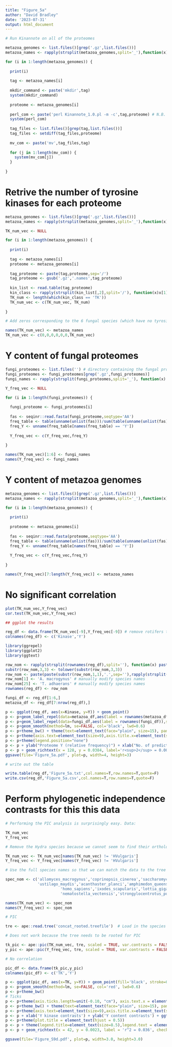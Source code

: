 ```yaml
---
title: "Figure_5a"
author: "David Bradley"
date: '2023-07-31'
output: html_document
---
```


```r

# Run Kinannote on all of the proteomes

metazoa_genomes <- list.files()[grep('.gz',list.files())]
metazoa_names <- rapply(strsplit(metazoa_genomes,split='_'),function(x)x[1])

for (i in 1:length(metazoa_genomes)) {
  
  print(i)
  
  tag <- metazoa_names[i]
  
  mkdir_command <- paste('mkdir',tag)
  system(mkdir_command)
  
  proteome <- metazoa_genomes[i]
  
  perl_com <- paste('perl Kinannote_1.0.pl -m -c',tag,proteome) # N.B. The -m tag means 'metazoa' and means that the predictions can include tyrosine kinases
  system(perl_com)
  
  tag_files <- list.files()[grep(tag,list.files())]
  tag_files <- setdiff(tag_files,proteome)
  
  mv_com <- paste('mv',tag_files,tag)
  
  for (j in 1:length(mv_com)) {
    system(mv_com[j])
  }
  
}

```

# Retrive the number of tyrosine kinases for each proteome

```r

metazoa_genomes <- list.files()[grep('.gz',list.files())]
metazoa_names <- rapply(strsplit(metazoa_genomes,split='_'),function(x)x[1])

TK_num_vec <- NULL

for (i in 1:length(metazoa_genomes)) {
  
  print(i)
  
  tag <- metazoa_names[i]
  proteome <- metazoa_genomes[i]
  
  tag_proteome <- paste(tag,proteome,sep='/')
  tag_proteome <- gsub('.gz','.names',tag_proteome)
  
  kin_list <- read.table(tag_proteome) 
  kin_class <- rapply(strsplit(kin_list[,2],split='/'), function(x)x[1])
  TK_num <- length(which(kin_class == 'TK'))
  TK_num_vec <- c(TK_num_vec, TK_num)
  
}

# Add zeros corresponding to the 6 fungal species (which have no tyrosine kinases)

names(TK_num_vec) <- metazoa_names
TK_num_vec <- c(0,0,0,0,0,0,TK_num_vec)

```

# Y content of fungal proteomes

```r

fungi_proteomes <- list.files('') # directory containing the fungal proteomes
fungi_proteomes <- fungi_proteomes[grep('.gz',fungi_proteomes)]
fungi_names <- rapply(strsplit(fungi_proteomes,split='_'), function(x) x[1])

Y_freq_vec <- NULL

for (i in 1:length(fungi_proteomes)) {
  
  fungi_proteome <- fungi_proteomes[i]
  
  fas <- seqinr::read.fasta(fungi_proteome,seqtype='AA')
  freq_table <- table(unname(unlist(fas)))/sum(table(unname(unlist(fas)))) # relative frequencies for each amino acid
  freq_Y <- unname(freq_table[names(freq_table) == 'Y'])
  
  Y_freq_vec <- c(Y_freq_vec,freq_Y)
  
}

names(TK_num_vec)[1:6] <- fungi_names
names(Y_freq_vec) <- fungi_names

```

# Y content of metazoa genomes

```r

metazoa_genomes <- list.files()[grep('.gz',list.files())]
metazoa_names <- rapply(strsplit(metazoa_genomes,split='_'),function(x)x[1])

for (i in 1:length(metazoa_genomes)) {
  
  print(i)
  
  proteome <- metazoa_genomes[i]
  
  fas <- seqinr::read.fasta(proteome,seqtype='AA')
  freq_table <- table(unname(unlist(fas)))/sum(table(unname(unlist(fas)))) # relative frequencies for each amino acid
  freq_Y <- unname(freq_table[names(freq_table) == 'Y'])
  
  Y_freq_vec <- c(Y_freq_vec,freq_Y)
  
}

names(Y_freq_vec)[7:length(Y_freq_vec)] <- metazoa_names

```

# No significant correlation

```r

plot(TK_num_vec,Y_freq_vec)
cor.test(TK_num_vec,Y_freq_vec)

## ggplot the results

reg_df <- data.frame(TK_num_vec[-9],Y_freq_vec[-9]) # remove rotifers that have conflicting results between species
colnames(reg_df) <- c('Kinase','Y')

library(ggrepel)
library(ggplot2)
library(ggtext)

row_nom <- rapply(strsplit(rownames(reg_df),split=''), function(x) paste(x[1],paste(x[2:length(x)],collapse='')))
substr(row_nom,3,3) <- tolower(substr(row_nom,3,3))
row_nom <- paste(paste(substr(row_nom,1,1),'.',sep=''),rapply(strsplit(row_nom,split=' '), function(x) x[2]))
row_nom[1] <- 'A. macrogynus' # manually modify species names
row_nom[25] <- 'T. adhaerans' # manually modify species names
rownames(reg_df) <- row_nom

fungi_df <- reg_df[1:6,]
metazoa_df <- reg_df[7:nrow(reg_df),]

p <- ggplot(reg_df, aes(x=Kinase, y=Y)) + geom_point()
p <- p+geom_label_repel(data=metazoa_df,aes(label = rownames(metazoa_df)),size=1.7, label.size=NA, fill=NA, color=colors()[131])
p <- p+geom_label_repel(data=fungi_df,aes(label = rownames(fungi_df)),size=1.7, label.size=NA, fill=NA, color=colors()[142])
p <- p+geom_smooth(method=lm, se=FALSE, col='black', lwd=0.6)
p <- p+theme_bw() + theme(text=element_text(face="plain", size=15), panel.border = element_rect(color="black", size=1.2, linetype="solid"))+theme(legend.position="none")
p <- p+theme(axis.text=element_text(size=9),axis.title.x=element_text(size=9,face="bold"),axis.title.y=element_text(size=9,face="bold"),plot.title=element_text(size=18,face='bold'))
p <- p+theme(legend.position="none")
p <- p + ylab("Proteome Y (relative frequency)") + xlab("No. of predicted Y kinases") + ggtitle('')
p <- p + geom_richtext(x = 128, y = 0.0384, label='r<sup>2</sup> = 0.006', check_overlap = TRUE, size=3.0, label.color = NA)
ggsave(file='Figure_5a.pdf', plot=p, width=4, height=3)

# write out the table

write.table(reg_df,'Figure_5a.txt',col.names=T,row.names=T,quote=F)
write.csv(reg_df,'Figure_5a.csv',col.names=T,row.names=T,quote=F)

```

# Perform phylogenetic independence contrasts for this this data

```r

# Performing the PIC analysis is surprisingly easy. Data: 

TK_num_vec
Y_freq_vec

# Remove the Hydra species because we cannot seem to find their orthologs in Ensembl Compara (we still do not understand why this is the case).

TK_num_vec <- TK_num_vec[names(TK_num_vec) != 'HVulgaris']
Y_freq_vec <- Y_freq_vec[names(Y_freq_vec) != 'HVulgaris']

# Use the full species names so that we can match the data to the tree

spec_nom <- c('allomyces_macrogynus','coprinopsis_cinerea','saccharomyces_cerevisiae','schizosaccharomyces_pombe','spizellomyces_punctatus',
              'ustilago_maydis','acanthaster_planci','amphimedon_queenslandica','branchiostoma_lanceolatum', 'caenorhabditis_elegans','canis_lupus','capitella_teleta','drosophila_melanogaster','danio_rerio','gallus_gallus','helobdella_robusta',
                        'homo_sapiens','ixodes_scapularis','lottia_gigantea','lingula_anatina','mizuhopecten_yessoensis',
                        'nematostella_vectensis','strongylocentrotus_purpuratus','trichoplax_adhaerens','xenopus_tropicalis')

names(TK_num_vec) <- spec_nom
names(Y_freq_vec) <- spec_nom

# PIC

tre <- ape::read.tree('concat_rooted.treefile')  # Load in the species tree

# Does not work because the tree needs to be rooted for PIC

tk_pic <- ape::pic(TK_num_vec, tre, scaled = TRUE, var.contrasts = FALSE, rescaled.tree = FALSE)
y_pic <- ape::pic(Y_freq_vec, tre, scaled = TRUE, var.contrasts = FALSE, rescaled.tree = FALSE)

# No correlation

pic_df <- data.frame(tk_pic,y_pic)
colnames(pic_df) <- c('TK','Y')

p <- ggplot(pic_df, aes(x=TK, y=Y)) + geom_point(fill='black', stroke=0.001, shape=21, alpha=1, size=4, colour='transparent') 
p <- p+geom_smooth(method=lm, se=FALSE, col='red', lwd=0.6)
p <- p+theme_bw() 
# Ticks
p <- p+theme(axis.ticks.length=unit(-0.10, "cm"), axis.text.x = element_text(margin=unit(c(0.2,0.2,0.2,0.2), "cm")), axis.text.y = element_text(margin=unit(c(0.2,0.2,0.2,0.2), "cm")))
p <- p+theme_bw() + theme(text=element_text(face="plain", size=15), panel.border = element_rect(color="black", size=1.2, linetype="solid"))+theme(legend.position="none")
p <- p+theme(axis.text=element_text(size=9),axis.title.x=element_text(size=11,face="bold"),axis.title.y=element_text(size=11,face="bold"),plot.title=element_text(size=18,face='bold'))
p <- p + xlab('Y kinase contrasts') + ylab('Y content contrasts') + ggtitle('')
p <- p+theme(plot.title = element_text(hjust = 0.5))
p <- p + theme(legend.title=element_text(size=8.5),legend.text = element_text(size=10))
p <- p + geom_richtext(x = 42, y = 0.0023, label = 'r^2 = 0.036', check_overlap = TRUE, size=4.0, label.color = NA)

ggsave(file='Figure_S9d.pdf', plot=p, width=3.0, height=3.0)

```

